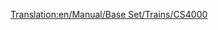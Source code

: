 [[Translation:en/Manual/Base Set/Trains/CS4000]]
{{it/Manuale/Set base/Treni/StatLocomotive|Image=[[File:it/Manuale/Set base/Treni/Cs4000.png]]
|Nome=CS4000
|Costo=53.906
|Velocità=96
|Peso=150 
|Potenza=2.983
|Motore=2
|Rotaia=1
|Sforzo=44.458 
|Kn=436
|Annuale=4.112
|Progettata=1961
|Vita=20
|Clima=
*Subartico
*Subtropicale 
|Descrizione=La CS4000 è molto potente nonostante la bassa velocità, quindi è più adatta per i treni merci pesanti.
|Real-life=La CS4000 ricorda le [https://www.wikipedia.org/wiki/Krauss-Maffei_ML_4000_C'C' Krauss-Maffei ML-4000]. CS stà per [https://www.wikipedia.org/wiki/it:Chris Sawyer Chris Sawyer].
}}